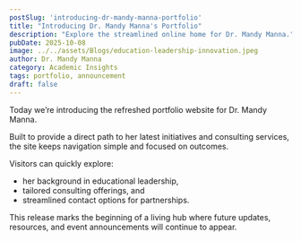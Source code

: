 ```yaml
---
postSlug: 'introducing-dr-mandy-manna-portfolio'
title: "Introducing Dr. Mandy Manna's Portfolio"
description: "Explore the streamlined online home for Dr. Mandy Manna."
pubDate: 2025-10-08
image: ../../assets/Blogs/education-leadership-innovation.jpeg
author: Dr. Mandy Manna
category: Academic Insights
tags: portfolio, announcement
draft: false
---
```


Today we’re introducing the refreshed portfolio website for Dr. Mandy Manna.

Built to provide a direct path to her latest initiatives and consulting services, the site keeps navigation simple and focused on outcomes.

Visitors can quickly explore:

- her background in educational leadership,
- tailored consulting offerings, and
- streamlined contact options for partnerships.

This release marks the beginning of a living hub where future updates, resources, and event announcements will continue to appear.
